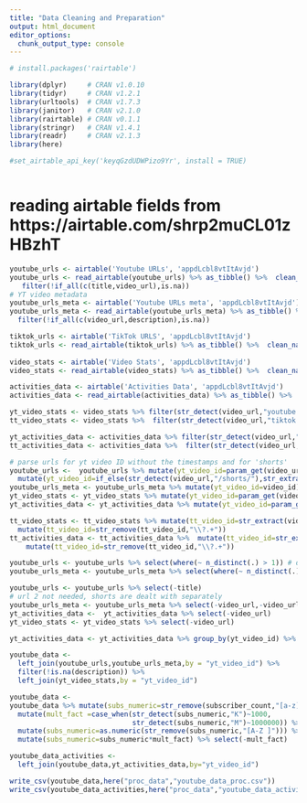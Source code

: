 ```yaml
---
title: "Data Cleaning and Preparation"
output: html_document
editor_options: 
  chunk_output_type: console
---
```


```r

# install.packages('rairtable')

library(dplyr)     # CRAN v1.0.10
library(tidyr)     # CRAN v1.2.1
library(urltools)  # CRAN v1.7.3
library(janitor)   # CRAN v2.1.0
library(rairtable) # CRAN v0.1.1
library(stringr)   # CRAN v1.4.1
library(readr)     # CRAN v2.1.3
library(here)

#set_airtable_api_key('keyqGzdUDWPizo9Yr', install = TRUE)



```

# reading airtable fields from https://airtable.com/shrp2muCL01zHBzhT 

```r

youtube_urls <- airtable('Youtube URLs', 'appdLcbl8vtItAvjd')
youtube_urls <- read_airtable(youtube_urls) %>% as_tibble() %>%  clean_names() %>% 
   filter(!if_all(c(title,video_url),is.na))
# YT video metadata
youtube_urls_meta <- airtable('Youtube URLs meta', 'appdLcbl8vtItAvjd')
youtube_urls_meta <- read_airtable(youtube_urls_meta) %>% as_tibble() %>%  clean_names() %>% 
  filter(!if_all(c(video_url,description),is.na))

tiktok_urls <- airtable('TikTok URLS', 'appdLcbl8vtItAvjd')
tiktok_urls <- read_airtable(tiktok_urls) %>% as_tibble() %>%  clean_names()
  
video_stats <- airtable('Video Stats', 'appdLcbl8vtItAvjd')
video_stats <- read_airtable(video_stats) %>% as_tibble() %>%  clean_names()

activities_data <- airtable('Activities Data', 'appdLcbl8vtItAvjd')
activities_data <- read_airtable(activities_data) %>% as_tibble() %>%  clean_names()

```


```r
yt_video_stats <- video_stats %>% filter(str_detect(video_url,"youtube.com"))
tt_video_stats <- video_stats %>%  filter(str_detect(video_url,"tiktok.com"))
```


```r
yt_activities_data <- activities_data %>% filter(str_detect(video_url,"youtube.com"))
tt_activities_data <- activities_data %>%  filter(str_detect(video_url,"tiktok.com"))
```



```r
# parse urls for yt video ID without the timestamps and for 'shorts'
youtube_urls <-  youtube_urls %>% mutate(yt_video_id=param_get(video_url)$v) %>% 
  mutate(yt_video_id=if_else(str_detect(video_url,"/shorts/"),str_extract(video_url,"[^/]+$"),yt_video_id))
youtube_urls_meta <- youtube_urls_meta %>% mutate(yt_video_id=video_id) %>% mutate(yt_video_id=if_else(str_detect(video_url,"/shorts/"),str_extract(video_url,"[^/]+$"),yt_video_id)) %>% select(-video_id)
yt_video_stats <- yt_video_stats %>% mutate(yt_video_id=param_get(video_url)$v) %>% mutate(yt_video_id=if_else(str_detect(video_url,"/shorts/"),str_extract(video_url,"[^/]+$"),yt_video_id))
yt_activities_data <- yt_activities_data %>% mutate(yt_video_id=param_get(video_url)$v) %>% mutate(yt_video_id=if_else(str_detect(video_url,"/shorts/"),str_extract(video_url,"[^/]+$"),yt_video_id)) 
```

```r

tt_video_stats <- tt_video_stats %>% mutate(tt_video_id=str_extract(video_url,"[^/]+$")) %>% 
  mutate(tt_video_id=str_remove(tt_video_id,"\\?.+"))
tt_activities_data <- tt_activities_data %>%  mutate(tt_video_id=str_extract(video_url,"[^/]+$")) %>% 
    mutate(tt_video_id=str_remove(tt_video_id,"\\?.+"))

```


```r
youtube_urls <- youtube_urls %>% select(where(~ n_distinct(.) > 1)) # drops the 'annotated' var
youtube_urls_meta <- youtube_urls_meta %>% select(where(~ n_distinct(.) > 1)) # dropped family_safe, live, error


```

```r
youtube_urls <- youtube_urls %>% select(-title)
# url 2 not needed, shorts are dealt with separately
youtube_urls_meta <- youtube_urls_meta %>% select(-video_url,-video_url_2)
yt_activities_data <-  yt_activities_data %>% select(-video_url)
yt_video_stats <- yt_video_stats %>% select(-video_url)
```


```r
yt_activities_data <- yt_activities_data %>% group_by(yt_video_id) %>% unnest(business_type_level_1) %>% unnest(business_type_level_2) %>% unnest(skills_required) %>% ungroup()
```

```r
youtube_data <- 
  left_join(youtube_urls,youtube_urls_meta,by = "yt_video_id") %>%
  filter(!is.na(description)) %>% 
  left_join(yt_video_stats,by = "yt_video_id") 
```


```r
youtube_data <- 
youtube_data %>% mutate(subs_numeric=str_remove(subscriber_count,"[a-z]+")) %>% 
  mutate(mult_fact =case_when(str_detect(subs_numeric,"K")~1000,
                              str_detect(subs_numeric,"M")~1000000)) %>% 
  mutate(subs_numeric=as.numeric(str_remove(subs_numeric,"[A-Z ]"))) %>% 
  mutate(subs_numeric=subs_numeric*mult_fact) %>% select(-mult_fact)
```

```r
youtube_data_activities <- 
  left_join(youtube_data,yt_activities_data,by="yt_video_id")
```

```r
write_csv(youtube_data,here("proc_data","youtube_data_proc.csv"))
write_csv(youtube_data_activities,here("proc_data","youtube_data_activities_proc.csv"))
```

